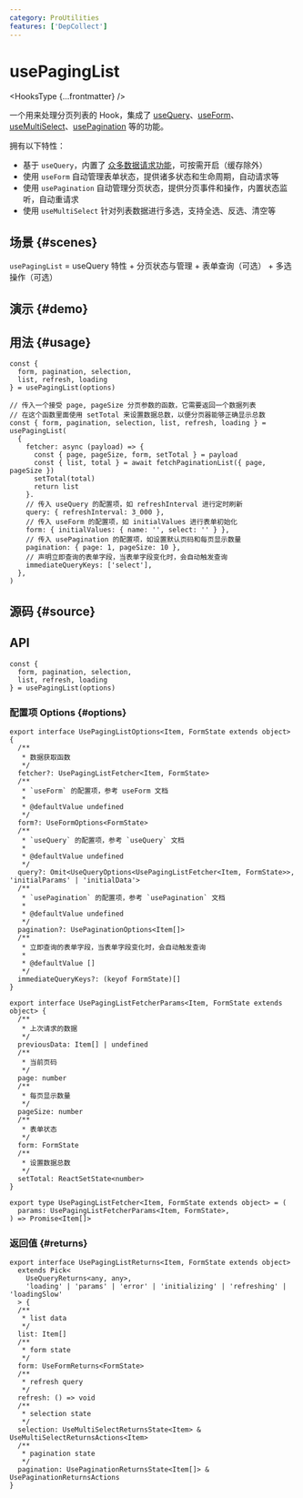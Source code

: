 ```yaml
---
category: ProUtilities
features: ['DepCollect']
---
```


# usePagingList


<HooksType {...frontmatter} />

<Since version='v1.7.0' />

一个用来处理分页列表的 Hook，集成了 [useQuery](/reference/use-query)、[useForm](/reference/use-form)、[useMultiSelect](/reference/use-multi-select)、[usePagination](/reference/use-pagination) 等的功能。

拥有以下特性：

- 基于 `useQuery`，内置了 [众多数据请求功能](/reference/use-query#usage)，可按需开启（缓存除外）
- 使用 `useForm` 自动管理表单状态，提供诸多状态和生命周期，自动请求等
- 使用 `usePagination` 自动管理分页状态，提供分页事件和操作，内置状态监听，自动重请求
- 使用 `useMultiSelect` 针对列表数据进行多选，支持全选、反选、清空等

## 场景 \{#scenes}

`usePagingList` = useQuery 特性 + 分页状态与管理 + 表单查询（可选） + 多选操作（可选）

## 演示 \{#demo}


<App />

## 用法 \{#usage} 

```tsx
const {
  form, pagination, selection,
  list, refresh, loading
} = usePagingList(options)

// 传入一个接受 page, pageSize 分页参数的函数，它需要返回一个数据列表
// 在这个函数里面使用 setTotal 来设置数据总数，以便分页器能够正确显示总数
const { form, pagination, selection, list, refresh, loading } = usePagingList(
  {
    fetcher: async (payload) => {
      const { page, pageSize, form, setTotal } = payload
      const { list, total } = await fetchPaginationList({ page, pageSize })
      setTotal(total)
      return list
    }.
    // 传入 useQuery 的配置项，如 refreshInterval 进行定时刷新
    query: { refreshInterval: 3_000 },
    // 传入 useForm 的配置项，如 initialValues 进行表单初始化
    form: { initialValues: { name: '', select: '' } },
    // 传入 usePagination 的配置项，如设置默认页码和每页显示数量
    pagination: { page: 1, pageSize: 10 },
    // 声明立即查询的表单字段，当表单字段变化时，会自动触发查询
    immediateQueryKeys: ['select'],
  },
)
```

## 源码 \{#source}


<Source />

## API

```tsx
const {
  form, pagination, selection,
  list, refresh, loading
} = usePagingList(options)
```

### 配置项 Options \{#options}

```tsx
export interface UsePagingListOptions<Item, FormState extends object> {
  /**
   * 数据获取函数
   */
  fetcher?: UsePagingListFetcher<Item, FormState>
  /**
   * `useForm` 的配置项，参考 useForm 文档
   *
   * @defaultValue undefined
   */
  form?: UseFormOptions<FormState>
  /**
   * `useQuery` 的配置项，参考 `useQuery` 文档
   *
   * @defaultValue undefined
   */
  query?: Omit<UseQueryOptions<UsePagingListFetcher<Item, FormState>>, 'initialParams' | 'initialData'>
  /**
   * `usePagination` 的配置项，参考 `usePagination` 文档
   *
   * @defaultValue undefined
   */
  pagination?: UsePaginationOptions<Item[]>
  /**
   * 立即查询的表单字段，当表单字段变化时，会自动触发查询
   *
   * @defaultValue []
   */
  immediateQueryKeys?: (keyof FormState)[]
}

export interface UsePagingListFetcherParams<Item, FormState extends object> {
  /**
   * 上次请求的数据
   */
  previousData: Item[] | undefined
  /**
   * 当前页码
   */
  page: number
  /**
   * 每页显示数量
   */
  pageSize: number
  /**
   * 表单状态
   */
  form: FormState
  /**
   * 设置数据总数
   */
  setTotal: ReactSetState<number>
}

export type UsePagingListFetcher<Item, FormState extends object> = (
  params: UsePagingListFetcherParams<Item, FormState>,
) => Promise<Item[]>
```

### 返回值 \{#returns}

```tsx
export interface UsePagingListReturns<Item, FormState extends object>
  extends Pick<
    UseQueryReturns<any, any>,
    'loading' | 'params' | 'error' | 'initializing' | 'refreshing' | 'loadingSlow'
  > {
  /**
   * list data
   */
  list: Item[]
  /**
   * form state
   */
  form: UseFormReturns<FormState>
  /**
   * refresh query
   */
  refresh: () => void
  /**
   * selection state
   */
  selection: UseMultiSelectReturnsState<Item> & UseMultiSelectReturnsActions<Item>
  /**
   * pagination state
   */
  pagination: UsePaginationReturnsState<Item[]> & UsePaginationReturnsActions
}
```
